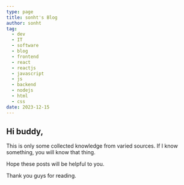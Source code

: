 ```yaml
---
type: page
title: sonht's Blog
author: sonht
tag:
  - dev
  - IT
  - software
  - blog
  - frontend
  - react
  - reactjs
  - javascript
  - js
  - backend
  - nodejs
  - html
  - css
date: 2023-12-15
---
```

## Hi buddy,
This is only some collected knowledge from varied sources. If I know something, you will know that thing.

Hope these posts will be helpful to you.

Thank you guys for reading.